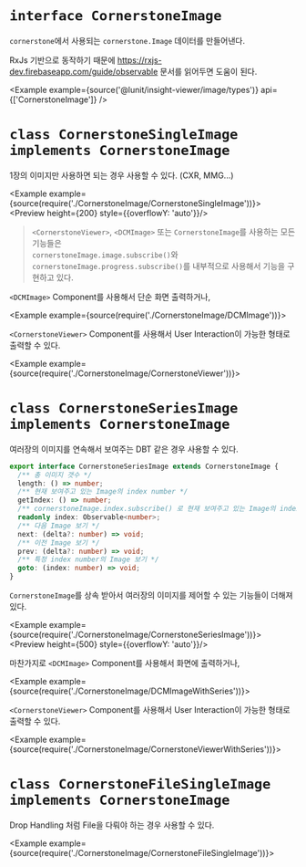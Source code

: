 
# `interface CornerstoneImage`

`cornerstone`에서 사용되는 `cornerstone.Image` 데이터를 만들어낸다.

RxJs 기반으로 동작하기 때문에 <https://rxjs-dev.firebaseapp.com/guide/observable> 문서를 읽어두면 도움이 된다.

<Example example={source('@lunit/insight-viewer/image/types')} api={['CornerstoneImage']} />

# `class CornerstoneSingleImage implements CornerstoneImage`

1장의 이미지만 사용하면 되는 경우 사용할 수 있다. (CXR, MMG...)

<Example example={source(require('./CornerstoneImage/CornerstoneSingleImage'))}>
  <Preview height={200} style={{overflowY: 'auto'}}/>
</Example>

> `<CornerstoneViewer>`, `<DCMImage>` 또는 `CornerstoneImage`를 사용하는 모든 기능들은   
> `cornerstoneImage.image.subscribe()`와 `cornerstoneImage.progress.subscribe()`를 내부적으로 사용해서 기능을 구현하고 있다.

`<DCMImage>` Component를 사용해서 단순 화면 출력하거나,

<Example example={source(require('./CornerstoneImage/DCMImage'))}>
  <Preview height={280}/>
</Example>

`<CornerstoneViewer>` Component를 사용해서 User Interaction이 가능한 형태로 출력할 수 있다.

<Example example={source(require('./CornerstoneImage/CornerstoneViewer'))}>
  <Preview height={520}/>
</Example>

# `class CornerstoneSeriesImage implements CornerstoneImage`

여러장의 이미지를 연속해서 보여주는 DBT 같은 경우 사용할 수 있다.

```ts
export interface CornerstoneSeriesImage extends CornerstoneImage {
  /** 총 이미지 갯수 */
  length: () => number;
  /** 현재 보여주고 있는 Image의 index number */
  getIndex: () => number;
  /** cornerstoneImage.index.subscribe() 로 현재 보여주고 있는 Image의 index number를 받을 수 있다 */
  readonly index: Observable<number>;
  /** 다음 Image 보기 */
  next: (delta?: number) => void;
  /** 이전 Image 보기 */
  prev: (delta?: number) => void;
  /** 특정 index number의 Image 보기 */
  goto: (index: number) => void;
}
```

`CornerstoneImage`를 상속 받아서 여러장의 이미지를 제어할 수 있는 기능들이 더해져 있다.

<Example example={source(require('./CornerstoneImage/CornerstoneSeriesImage'))}>
  <Preview height={500} style={{overflowY: 'auto'}}/>
</Example>

마찬가지로 `<DCMImage>` Component를 사용해서 화면에 출력하거나,

<Example example={source(require('./CornerstoneImage/DCMImageWithSeries'))}>
  <Preview height={280}/>
</Example> 

`<CornerstoneViewer>` Component를 사용해서 User Interaction이 가능한 형태로 출력할 수 있다.

<Example example={source(require('./CornerstoneImage/CornerstoneViewerWithSeries'))}>
  <Preview height={520}/>
</Example>

# `class CornerstoneFileSingleImage implements CornerstoneImage`

Drop Handling 처럼 File을 다뤄야 하는 경우 사용할 수 있다.

<Example example={source(require('./CornerstoneImage/CornerstoneFileSingleImage'))}>
  <Preview height={520}/>
</Example>